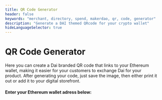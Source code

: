 ```yaml
---
title: QR Code Generator
header: false
keywords: "merchant, directory, spend, makerdao, qr, code, generator"
description: "Generate a DAI themed QRcode for your crypto wallet"
hideLanguageSelector: true
---
```


# QR Code Generator

<Tout>
  <Box>
    Here you can create a Dai branded QR code that links to your Ethereum
    wallet, making it easier for your customers to exchange Dai for your
    product. After generating your code, just save the image, then either print
    it out or add it to your digital storefront.
  </Box>
</Tout>

#### Enter your Ethereum wallet adress below:

<Aligner center>
  <QRCodeGen></QRCodeGen>
</Aligner>
